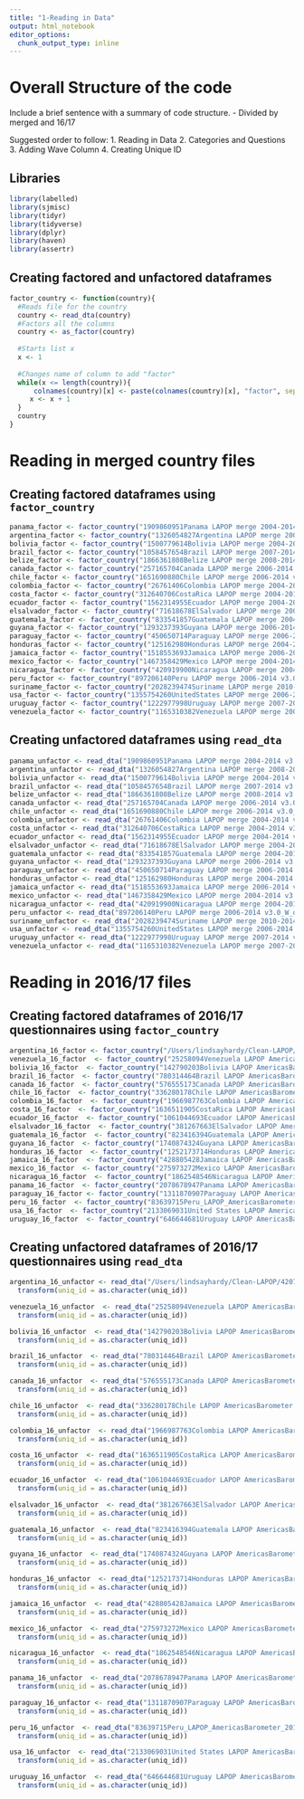 ```yaml
---
title: "1-Reading in Data"
output: html_notebook
editor_options: 
  chunk_output_type: inline
---
```


# Overall Structure of the code
Include a brief sentence with a summary of code structure.
- Divided by merged and 16/17

Suggested order to follow:
1. Reading in Data
2. Categories and Questions
3. Adding Wave Column
4. Creating Unique ID

## Libraries
```r
library(labelled)
library(sjmisc)
library(tidyr)
library(tidyverse)
library(dplyr)
library(haven)
library(assertr)
```


## Creating factored and unfactored dataframes
```r
factor_country <- function(country){
  #Reads file for the country
  country <- read_dta(country)
  #Factors all the columns
  country <- as_factor(country)
  
  #Starts list x
  x <- 1
  
  #Changes name of column to add "factor"
  while(x <= length(country)){
      colnames(country)[x] <- paste(colnames(country)[x], "factor", sep = "_")
     x <- x + 1
  }
  country
}
```

# Reading in merged country files
## Creating factored dataframes using `factor_country`
```r
panama_factor <- factor_country("1909860951Panama LAPOP merge 2004-2014 v3.0_W_dta.zip")
argentina_factor <- factor_country("1326054827Argentina LAPOP merge 2008-2014 v3.0_W_dta.zip")
bolivia_factor <- factor_country("1500779614Bolivia LAPOP merge 2004-2014 v3.0_W_dta.zip")
brazil_factor <- factor_country("1058457654Brazil LAPOP merge 2007-2014 v3.0_W_dta.zip")
belize_factor <- factor_country("1866361808Belize LAPOP merge 2008-2014 v3.0_W_dta.zip")
canada_factor <- factor_country("257165704Canada LAPOP merge 2006-2014 v3.0_W_dta.zip")
chile_factor <- factor_country("1651690880Chile LAPOP merge 2006-2014 v3.0_W_dta.zip")
colombia_factor <- factor_country("26761406Colombia LAPOP merge 2004-2014 v3.0_W_dta.zip")
costa_factor <- factor_country("312640706CostaRica LAPOP merge 2004-2014 v3.0_W_dta.zip")
ecuador_factor <- factor_country("1562314955Ecuador LAPOP merge 2004-2014 v3.0_W_dta.zip")
elsalvador_factor <- factor_country("71618678ElSalvador LAPOP merge 2004-2014 v3.0_W_dta.zip")
guatemala_factor <- factor_country("833541857Guatemala LAPOP merge 2004-2014 v3.0_W_dta.zip")
guyana_factor <- factor_country("1293237393Guyana LAPOP merge 2006-2014 v3.0_W_dta.zip")
paraguay_factor <- factor_country("450650714Paraguay LAPOP merge 2006-2014 v3.0_W_dta.zip")
honduras_factor <- factor_country("125162980Honduras LAPOP merge 2004-2014 v3.0_W_dta.zip")
jamaica_factor <- factor_country("1518553693Jamaica LAPOP merge 2006-2014 v3.0_W_dta.zip")
mexico_factor <- factor_country("1467358429Mexico LAPOP merge 2004-2014 v3.0_W_dta.zip")
nicaragua_factor <- factor_country("420919900Nicaragua LAPOP merge 2004-2014 v3.0_W_dta.zip")
peru_factor <- factor_country("897206140Peru LAPOP merge 2006-2014 v3.0_W_dta.zip")
suriname_factor <- factor_country("2028239474Suriname LAPOP merge 2010-2014 v3.0_W_dta.zip")
usa_factor <- factor_country("1355754260UnitedStates LAPOP merge 2006-2014 v3.0_W_dta.zip")
uruguay_factor <- factor_country("1222977998Uruguay LAPOP merge 2007-2014 v3.0_W_dta.zip")
venezuela_factor <- factor_country("1165310382Venezuela LAPOP merge 2007-2014 v3.0_W_dta.zip")
```

## Creating unfactored dataframes using `read_dta`
```r
panama_unfactor <- read_dta("1909860951Panama LAPOP merge 2004-2014 v3.0_W_dta.zip")
argentina_unfactor <- read_dta("1326054827Argentina LAPOP merge 2008-2014 v3.0_W_dta.zip")
bolivia_unfactor <- read_dta("1500779614Bolivia LAPOP merge 2004-2014 v3.0_W_dta.zip")
brazil_unfactor <- read_dta("1058457654Brazil LAPOP merge 2007-2014 v3.0_W_dta.zip")
belize_unfactor <- read_dta("1866361808Belize LAPOP merge 2008-2014 v3.0_W_dta.zip")
canada_unfactor <- read_dta("257165704Canada LAPOP merge 2006-2014 v3.0_W_dta.zip")
chile_unfactor <- read_dta("1651690880Chile LAPOP merge 2006-2014 v3.0_W_dta.zip")
colombia_unfactor <- read_dta("26761406Colombia LAPOP merge 2004-2014 v3.0_W_dta.zip")
costa_unfactor <- read_dta("312640706CostaRica LAPOP merge 2004-2014 v3.0_W_dta.zip")
ecuador_unfactor <- read_dta("1562314955Ecuador LAPOP merge 2004-2014 v3.0_W_dta.zip")
elsalvador_unfactor <- read_dta("71618678ElSalvador LAPOP merge 2004-2014 v3.0_W_dta.zip")
guatemala_unfactor <- read_dta("833541857Guatemala LAPOP merge 2004-2014 v3.0_W_dta.zip")
guyana_unfactor <- read_dta("1293237393Guyana LAPOP merge 2006-2014 v3.0_W_dta.zip")
paraguay_unfactor <- read_dta("450650714Paraguay LAPOP merge 2006-2014 v3.0_W_dta.zip")
honduras_unfactor <- read_dta("125162980Honduras LAPOP merge 2004-2014 v3.0_W_dta.zip")
jamaica_unfactor <- read_dta("1518553693Jamaica LAPOP merge 2006-2014 v3.0_W_dta.zip")
mexico_unfactor <- read_dta("1467358429Mexico LAPOP merge 2004-2014 v3.0_W_dta.zip")
nicaragua_unfactor <- read_dta("420919900Nicaragua LAPOP merge 2004-2014 v3.0_W_dta.zip")
peru_unfactor <- read_dta("897206140Peru LAPOP merge 2006-2014 v3.0_W_dta.zip")
suriname_unfactor <- read_dta("2028239474Suriname LAPOP merge 2010-2014 v3.0_W_dta.zip")
usa_unfactor <- read_dta("1355754260UnitedStates LAPOP merge 2006-2014 v3.0_W_dta.zip")
uruguay_unfactor <- read_dta("1222977998Uruguay LAPOP merge 2007-2014 v3.0_W_dta.zip")
venezuela_unfactor <- read_dta("1165310382Venezuela LAPOP merge 2007-2014 v3.0_W_dta.zip")
```



# Reading in 2016/17 files
## Creating factored dataframes of 2016/17 questionnaires using `factor_country`
```r
argentina_16_factor <- factor_country("/Users/lindsayhardy/Clean-LAPOP/42076439Argentina LAPOP AmericasBarometer 2017 V1.0_W (1).dta")
venezuela_16_factor  <- factor_country("25258094Venezuela LAPOP AmericasBarometer 2016-17 V1.0_W.dta")
bolivia_16_factor  <- factor_country("142790203Bolivia LAPOP AmericasBarometer 2017 V1.0_W.dta")
brazil_16_factor  <- factor_country("780314464Brazil LAPOP AmericasBarometer 2017 V1.0_W.dta")
canada_16_factor  <- factor_country("576555173Canada LAPOP AmericasBarometer 2017 V1.0_W.dta")
chile_16_factor  <- factor_country("336280178Chile LAPOP AmericasBarometer 2017 V1.0_W.dta")
colombia_16_factor  <- factor_country("1966987763Colombia LAPOP AmericasBarometer 2016 V1.0_W.dta")
costa_16_factor  <- factor_country("1636511905CostaRica LAPOP AmericasBarometer 2016 V1.0_W.dta")
ecuador_16_factor  <- factor_country("1061044693Ecuador LAPOP AmericasBarometer 2016-17 V1.0_W.dta")
elsalvador_16_factor  <- factor_country("381267663ElSalvador LAPOP AmericasBarometer 2016 V1.0_W.dta")
guatemala_16_factor  <- factor_country("823416394Guatemala LAPOP AmericasBarometer 2017 V1.0_W.dta")
guyana_16_factor  <- factor_country("1740874324Guyana LAPOP AmericasBarometer 2016 V1.0_W.dta")
honduras_16_factor  <- factor_country("1252173714Honduras LAPOP AmericasBarometer 2016 V1.0_W.dta")
jamaica_16_factor  <- factor_country("428805428Jamaica LAPOP AmericasBarometer 2017 V1.0_W.dta")
mexico_16_factor  <- factor_country("275973272Mexico LAPOP AmericasBarometer 2017 V1.0_W.dta")
nicaragua_16_factor  <- factor_country("1862548546Nicaragua LAPOP AmericasBarometer 2016 V1.0_W.dta")
panama_16_factor  <- factor_country("2078678947Panama LAPOP AmericasBarometer 2017 V1.0_W.dta")
paraguay_16_factor <- factor_country("1311870907Paraguay LAPOP AmericasBarometer 2016 V1.0 W.dta")
peru_16_factor  <- factor_country("83639715Peru_LAPOP_AmericasBarometer_2017_V1.1_W.dta")
usa_16_factor  <- factor_country("2133069031United States LAPOP AmericasBarometer 2017 V1.0_W.dta")
uruguay_16_factor  <- factor_country("646644681Uruguay LAPOP AmericasBarometer 2017 V1.0_W.dta")
```


## Creating unfactored dataframes of 2016/17 questionnaires using `read_dta`
```r
argentina_16_unfactor <- read_dta("/Users/lindsayhardy/Clean-LAPOP/42076439Argentina LAPOP AmericasBarometer 2017 V1.0_W (1).dta") %>%
  transform(uniq_id = as.character(uniq_id))

venezuela_16_unfactor  <- read_dta("25258094Venezuela LAPOP AmericasBarometer 2016-17 V1.0_W.dta") %>% 
  transform(uniq_id = as.character(uniq_id))

bolivia_16_unfactor  <- read_dta("142790203Bolivia LAPOP AmericasBarometer 2017 V1.0_W.dta") %>% 
  transform(uniq_id = as.character(uniq_id))

brazil_16_unfactor  <- read_dta("780314464Brazil LAPOP AmericasBarometer 2017 V1.0_W.dta") %>% 
  transform(uniq_id = as.character(uniq_id))

canada_16_unfactor  <- read_dta("576555173Canada LAPOP AmericasBarometer 2017 V1.0_W.dta") %>% 
  transform(uniq_id = as.character(uniq_id))

chile_16_unfactor  <- read_dta("336280178Chile LAPOP AmericasBarometer 2017 V1.0_W.dta") %>% 
  transform(uniq_id = as.character(uniq_id))

colombia_16_unfactor  <- read_dta("1966987763Colombia LAPOP AmericasBarometer 2016 V1.0_W.dta") %>% 
  transform(uniq_id = as.character(uniq_id))

costa_16_unfactor  <- read_dta("1636511905CostaRica LAPOP AmericasBarometer 2016 V1.0_W.dta") %>% 
  transform(uniq_id = as.character(uniq_id))

ecuador_16_unfactor  <- read_dta("1061044693Ecuador LAPOP AmericasBarometer 2016-17 V1.0_W.dta") %>% 
  transform(uniq_id = as.character(uniq_id))

elsalvador_16_unfactor  <- read_dta("381267663ElSalvador LAPOP AmericasBarometer 2016 V1.0_W.dta") %>% 
  transform(uniq_id = as.character(uniq_id))

guatemala_16_unfactor  <- read_dta("823416394Guatemala LAPOP AmericasBarometer 2017 V1.0_W.dta") %>% 
  transform(uniq_id = as.character(uniq_id))

guyana_16_unfactor  <- read_dta("1740874324Guyana LAPOP AmericasBarometer 2016 V1.0_W.dta") %>% 
  transform(uniq_id = as.character(uniq_id))

honduras_16_unfactor  <- read_dta("1252173714Honduras LAPOP AmericasBarometer 2016 V1.0_W.dta") %>% 
  transform(uniq_id = as.character(uniq_id))

jamaica_16_unfactor  <- read_dta("428805428Jamaica LAPOP AmericasBarometer 2017 V1.0_W.dta") %>% 
  transform(uniq_id = as.character(uniq_id))

mexico_16_unfactor  <- read_dta("275973272Mexico LAPOP AmericasBarometer 2017 V1.0_W.dta") %>% 
  transform(uniq_id = as.character(uniq_id))

nicaragua_16_unfactor  <- read_dta("1862548546Nicaragua LAPOP AmericasBarometer 2016 V1.0_W.dta") %>% 
  transform(uniq_id = as.character(uniq_id))

panama_16_unfactor  <- read_dta("2078678947Panama LAPOP AmericasBarometer 2017 V1.0_W.dta") %>% 
  transform(uniq_id = as.character(uniq_id))

paraguay_16_unfactor <- read_dta("1311870907Paraguay LAPOP AmericasBarometer 2016 V1.0 W.dta") %>% 
  transform(uniq_id = as.character(uniq_id))

peru_16_unfactor  <- read_dta("83639715Peru_LAPOP_AmericasBarometer_2017_V1.1_W.dta") %>% 
  transform(uniq_id = as.character(uniq_id))

usa_16_unfactor  <- read_dta("2133069031United States LAPOP AmericasBarometer 2017 V1.0_W.dta") %>% 
  transform(uniq_id = as.character(uniq_id))

uruguay_16_unfactor  <- read_dta("646644681Uruguay LAPOP AmericasBarometer 2017 V1.0_W.dta") %>% 
  transform(uniq_id = as.character(uniq_id))
```
